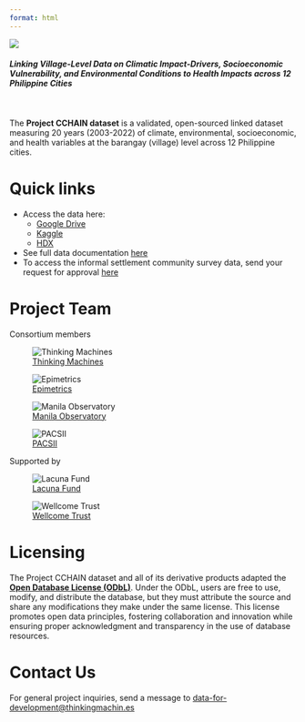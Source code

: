 ```yaml
---
format: html
---
```


![](assets/full_logo.png)

#### *Linking Village-Level Data on Climatic Impact-Drivers, Socioeconomic Vulnerability, and Environmental Conditions to Health Impacts across 12 Philippine Cities*
</br>
</br>
The **Project CCHAIN dataset** is a validated, open-sourced linked dataset measuring 20 years (2003-2022) of climate, environmental, socioeconomic, and health variables at the barangay (village) level across 12 Philippine cities. 


# Quick links

- Access the data here:
    - [Google Drive](https://drive.google.com/drive/u/0/folders/1VaUIEkjZ7SJCOoy4_nXE80Mx8S5ksVFZ)
    - [Kaggle](https://www.kaggle.com/datasets/thinkdatasci/project-cchain/)
    - [HDX](https://data.humdata.org/dataset/project-cchain)
- See full data documentation [here](https://dbdocs.io/lacuna-fund-project-team/Project-CCHAIN) 
- To access the informal settlement community survey data, send your request for approval [here](https://forms.google.com)


# Project Team

Consortium members

::: {layout-ncol=4}

![[Thinking Machines](https://thinkingmachin.es/)](assets/tm.png)

![[Epimetrics](https://epimetrics.com.ph/)](assets/epimetrics.png)

![[Manila Observatory](https://www.observatory.ph/)](assets/mo.png)

![[PACSII](https://pacsii.org/)](assets/pacsii.png)

:::

Supported by

::: {layout-ncol=3}

![[Lacuna Fund](https://lacunafund.org/)](assets/lacuna_fund.png)

![[Wellcome Trust](https://wellcome.org/)](assets/wellcome_trust.png)

:::

# Licensing

The Project CCHAIN dataset and all of its derivative products adapted the [**Open Database License (ODbL)**](http://opendatacommons.org/licenses/odbl/1.0/). Under the ODbL, users are free to use, modify, and distribute the database, but they must attribute the source and share any modifications they make under the same license. This license promotes open data principles, fostering collaboration and innovation while ensuring proper acknowledgment and transparency in the use of database resources.


# Contact Us

For general project inquiries, send a message to [data-for-development@thinkingmachin.es](data-for-development@thinkingmachin.es) 
